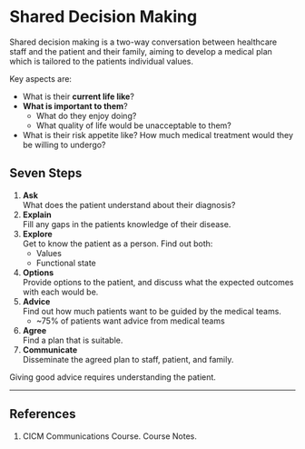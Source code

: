 # Shared Decision Making

Shared decision making is a two-way conversation between healthcare staff and the patient and their family, aiming to develop a medical plan which is tailored to the patients individual values.

Key aspects are:

* What is their **current life like**?
* **What is important to them**?
	* What do they enjoy doing?
	* What quality of life would be unacceptable to them?
* What is their risk appetite like? How much medical treatment would they be willing to undergo?

## Seven Steps

1. **Ask**\
What does the patient understand about their diagnosis?
2. **Explain**\
Fill any gaps in the patients knowledge of their disease.
3. **Explore**\
Get to know the patient as a person. Find out both:
	* Values
	* Functional state
4. **Options**\
Provide options to the patient, and discuss what the expected outcomes with each would be.
5. **Advice**\
Find out how much patients want to be guided by the medical teams.
	* ~75% of patients want advice from medical teams
6. **Agree**\
Find a plan that is suitable.
7. **Communicate**\
Disseminate the agreed plan to staff, patient, and family.

:::column-margin
Giving good advice requires understanding the patient.
:::

---

## References

1. CICM Communications Course. Course Notes.